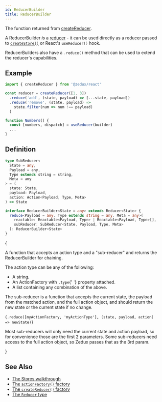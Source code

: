 ```yaml
---
id: ReducerBuilder
title: ReducerBuilder
---
```



The function returned from [createReducer](../factories/createReducer).

A ReducerBuilder _is_ a [reducer](Reducer) - it can be used directly as a reducer passed to [`createStore()`](../factories/createStore) or React's `useReducer()` hook.

ReducerBuilders also have a `.reduce()` method that can be used to extend the reducer's capabilities.

## Example

```ts
import { createReducer } from '@zedux/react'

const reducer = createReducer([1, 3])
  .reduce('add', (state, payload) => [...state, payload])
  .reduce('remove', (state, payload) =>
    state.filter(num => num !== payload)
  )

function Numbers() {
  const [numbers, dispatch] = useReducer(builder)
  ...
}
```

## Definition

```ts
type SubReducer<
  State = any,
  Payload = any,
  Type extends string = string,
  Meta = any
> = (
  state: State,
  payload: Payload,
  action: Action<Payload, Type, Meta>
) => State

interface ReducerBuilder<State = any> extends Reducer<State> {
  reduce<Payload = any, Type extends string = any, Meta = any>(
    reactable: Reactable<Payload, Type> | Reactable<Payload, Type>[],
    subReducer: SubReducer<State, Payload, Type, Meta>
  ): ReducerBuilder<State>
}
```

{<Legend>
  <Item name="reduce">
    <p>
      A function that accepts an action type and a "sub-reducer" and returns the
      ReducerBuilder for chaining.
    </p>
    <p>The action type can be any of the following:</p>
    <ul>
      <li>A string.</li>
      <li>
        An <Link to="ActionFactory">ActionFactory</Link> with <code>.type</code>{' '}
        property attached.
      </li>
      <li>A list containing any combination of the above.</li>
    </ul>
    <p>
      The sub-reducer is a function that accepts the current state, the payload
      from the matched action, and the full action object, and should return the
      new state or the current state if no change.
    </p>
    <Ts>{`.reduce([myActionFactory, 'myActionType'], (state, payload, action) => newState)`}</Ts>
    <p>
      Most sub-reducers will only need the current state and action payload, so
      for convenience those are the first 2 parameters. Some sub-reducers need
      access to the full action object, so Zedux passes that as the 3rd param.
    </p>
  </Item>
</Legend>}

## See Also

- [The Stores walkthrough](../../walkthrough/stores)
- [The `actionFactory()` factory](../factories/actionFactory)
- [The `createReducer()` factory](../factories/createReducer)
- [The `Reducer` type](Reducer)
